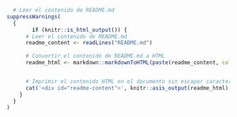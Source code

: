 ```r
  # Leer el contenido de README.md
suppressWarnings(
  {
        if (knitr::is_html_output()) {
      # Leer el contenido de README.md
      readme_content <- readLines("README.md")
      
      # Convertir el contenido de README.md a HTML
      readme_html <- markdown::markdownToHTML(paste(readme_content, collapse = "\n"),fragment.only = TRUE)


      # Imprimir el contenido HTML en el documento sin escapar caracteres especiales
      cat('<div id="readme-content">', knitr::asis_output(readme_html), '</div>', sep = "\n")
    }
  }
)
```